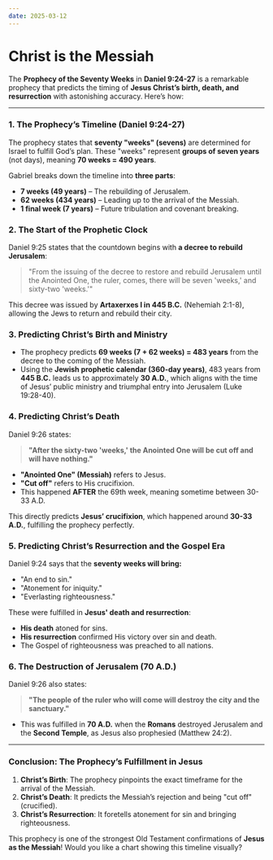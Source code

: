 ```yaml
---
date: 2025-03-12
---
```



# Christ is the Messiah

<CustomImage
  src="/img/daniel-9.png"
  alt="Daniel 9"
  width="400px"
/>
<DateDisplay date="2025-03-12" />

The **Prophecy of the Seventy Weeks** in **Daniel 9:24-27** is a remarkable prophecy that predicts the timing of **Jesus Christ’s birth, death, and resurrection** with astonishing accuracy. Here’s how:

---

### **1. The Prophecy’s Timeline (Daniel 9:24-27)**
The prophecy states that **seventy "weeks" (sevens)** are determined for Israel to fulfill God’s plan. These "weeks" represent **groups of seven years** (not days), meaning **70 weeks = 490 years**.

Gabriel breaks down the timeline into **three parts**:

- **7 weeks (49 years)** – The rebuilding of Jerusalem.
- **62 weeks (434 years)** – Leading up to the arrival of the Messiah.
- **1 final week (7 years)** – Future tribulation and covenant breaking.

### **2. The Start of the Prophetic Clock**
Daniel 9:25 states that the countdown begins with **a decree to rebuild Jerusalem**:

> "From the issuing of the decree to restore and rebuild Jerusalem until the Anointed One, the ruler, comes, there will be seven 'weeks,' and sixty-two 'weeks.'"

This decree was issued by **Artaxerxes I in 445 B.C.** (Nehemiah 2:1-8), allowing the Jews to return and rebuild their city.

### **3. Predicting Christ’s Birth and Ministry**
- The prophecy predicts **69 weeks (7 + 62 weeks) = 483 years** from the decree to the coming of the Messiah.
- Using the **Jewish prophetic calendar (360-day years)**, 483 years from **445 B.C.** leads us to approximately **30 A.D.**, which aligns with the time of Jesus’ public ministry and triumphal entry into Jerusalem (Luke 19:28-40).

### **4. Predicting Christ’s Death**
Daniel 9:26 states:

> **"After the sixty-two 'weeks,' the Anointed One will be cut off and will have nothing."**  

- **"Anointed One" (Messiah)** refers to Jesus.
- **"Cut off"** refers to His crucifixion.
- This happened **AFTER** the 69th week, meaning sometime between 30-33 A.D.

This directly predicts **Jesus’ crucifixion**, which happened around **30-33 A.D.**, fulfilling the prophecy perfectly.

### **5. Predicting Christ’s Resurrection and the Gospel Era**
Daniel 9:24 says that the **seventy weeks will bring:**
- "An end to sin."
- "Atonement for iniquity."
- "Everlasting righteousness."

These were fulfilled in **Jesus' death and resurrection**:
- **His death** atoned for sins.
- **His resurrection** confirmed His victory over sin and death.
- The Gospel of righteousness was preached to all nations.

### **6. The Destruction of Jerusalem (70 A.D.)**
Daniel 9:26 also states:

> **"The people of the ruler who will come will destroy the city and the sanctuary."**

- This was fulfilled in **70 A.D.** when the **Romans** destroyed Jerusalem and the **Second Temple**, as Jesus also prophesied (Matthew 24:2).

---

### **Conclusion: The Prophecy’s Fulfillment in Jesus**
1. **Christ’s Birth**: The prophecy pinpoints the exact timeframe for the arrival of the Messiah.
2. **Christ’s Death**: It predicts the Messiah’s rejection and being "cut off" (crucified).
3. **Christ’s Resurrection**: It foretells atonement for sin and bringing righteousness.

This prophecy is one of the strongest Old Testament confirmations of **Jesus as the Messiah**! Would you like a chart showing this timeline visually?